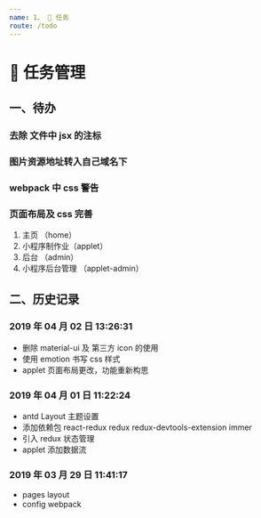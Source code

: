 ```yaml
---
name: 1、 📝 任务
route: /todo
---
```


# 📝 任务管理

## 一、待办

### 去除 文件中 jsx 的注标

### 图片资源地址转入自己域名下

### webpack 中 css 警告

### 页面布局及 css 完善

1. 主页 （home）
2. 小程序制作业（applet）
3. 后台 （admin）
4. 小程序后台管理 （applet-admin）

## 二、历史记录

### 2019 年 04 月 02 日 13:26:31

- 删除 material-ui 及 第三方 icon 的使用
- 使用 emotion 书写 css 样式
- applet 页面布局更改，功能重新构思

### 2019 年 04 月 01 日 11:22:24

- antd Layout 主题设置
- 添加依赖包 react-redux redux redux-devtools-extension immer
- 引入 redux 状态管理
- applet 添加数据流

### 2019 年 03 月 29 日 11:41:17

- pages layout
- config webpack
